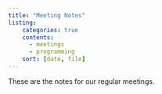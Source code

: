 ```yaml
---
title: "Meeting Notes"
listing:
    categories: true
    contents: 
      - meetings
      - programming
    sort: [date, file]
---
```


These are the notes for our regular meetings.

